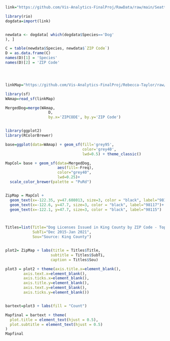 ```{r}
link="https://github.com/Vis-Analytics-FinalProj/RawData/raw/main/Seattle_Pet_Licenses%20CLEANED.xlsx"

library(rio)
dogdata=import(link)


newdata <- dogdata[ which(dogdata$Species=='Dog'
), ]

C = table(newdata$Species, newdata$`ZIP Code`)
D = as.data.frame(C)
names(D)[1] = 'Species'
names(D)[2] = 'ZIP Code'




linkMap="https://github.com/Vis-Analytics-FinalProj/Rebecca-Taylor/raw/main/Zipcodes_for_King_County_and_Surrounding_Area___zipcode_area%20(1).json"

library(sf)
WAmap=read_sf(linkMap)

MergedDog=merge(WAmap,
                   D, 
                   by.x='ZIPCODE', by.y='ZIP Code') 


library(ggplot2)
library(RColorBrewer)

base=ggplot(data=WAmap) + geom_sf(fill='grey95',
                                  color='grey40',
                                  lwd=0.5) + theme_classic()

MapCol= base + geom_sf(data=MergedDog,
                       aes(fill=-Freq),
                       color="grey40",
                       lwd=0.25)+
  scale_color_brewer(palette = "PuRd")


ZipMap = MapCol + 
  geom_text(x=-122.35, y=47.608013, size=3, color = "black", label="98103") +
  geom_text(x=-122.6, y=47.7, size=3, color = "black", label="98117")+
  geom_text(x=-122.1, y=47.7, size=3, color = "black", label="98115")



Titles=list(Title="Dog Licenses Issued in King County by ZIP Code - Top Three",
            SubTi="Dec 2015-Jan 2021",
            Sou="Source: King County")


plot2= ZipMap + labs(title = Titles$Title,
                    subtitle = Titles$SubTi,
                    caption = Titles$Sou)

plot3 = plot2 + theme(axis.title.x=element_blank(),
        axis.text.x=element_blank(),
        axis.ticks.x=element_blank(),
        axis.title.y=element_blank(),
        axis.text.y=element_blank(),
        axis.ticks.y=element_blank())


bartext=plot3 + labs(fill = "Count")

Mapfinal = bartext + theme(
  plot.title = element_text(hjust = 0.5),
  plot.subtitle = element_text(hjust = 0.5)
)
Mapfinal
```




